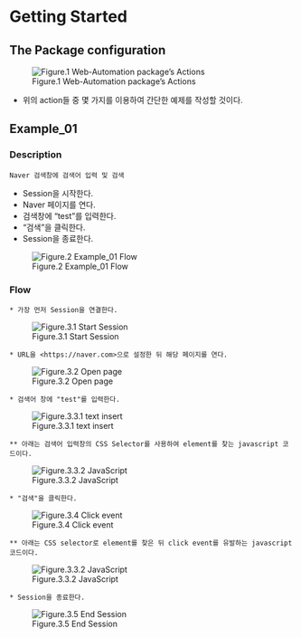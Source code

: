 # Getting Started

## The Package configuration 


![Figure.1 Web-Automation package's Actions](./img/Web_Automation_configure.png){width=40%,height=40%}

* 위의 action들 중 몇 가지를 이용하여 간단한 예제를 작성할 것이다. 


## Example_01 


### Description 
```
Naver 검색창에 검색어 입력 및 검색

```

* Session을 시작한다.  
* Naver 페이지를 연다.  
* 검색창에 "test"를 입력한다.  
* "검색"을 클릭한다.  
* Session을 종료한다. 



![Figure.2 Example_01 Flow](./img/Example01_list.PNG){width=40%,height=40%}


### Flow
```
* 가장 먼저 Session을 연결한다. 
```
![Figure.3.1 Start Session](./img/01_Flow.PNG){width=40%,height=40%}

```
* URL을 <https://naver.com>으로 설정한 뒤 해당 페이지를 연다.  
```
![Figure.3.2 Open page](./img/02_Flow.PNG){width=40%,height=40%}

```
* 검색어 창에 "test"를 입력한다.   
```
![Figure.3.3.1 text insert](./img/03_Flow.PNG){width=40%,height=40%}
```
** 아래는 검색어 입력창의 CSS Selector를 사용하여 element를 찾는 javascript 코드이다. 
```
![Figure.3.3.2 JavaScript](./img/03_Flow_1.PNG){width=10%,height=10%}

```
* "검색"을 클릭한다. 
```
![Figure.3.4 Click event](./img/04_Flow.PNG){width=40%,height=40%}

```
** 아래는 CSS selector로 element를 찾은 뒤 click event를 유발하는 javascript 코드이다.   
```
![Figure.3.3.2 JavaScript](./img/04_Flow_1.PNG){width=10%,height=10%}

```
* Session을 종료한다.   
```
![Figure.3.5 End Session](./img/05_Flow.PNG){width=40%,height=40%}


